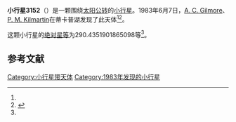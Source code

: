 {{Infobox planet
| bgcolour = #FFFFC0
| name = 3152 Jones
| symbol = 
| image = 
| caption = 
| discovery = yes
| discovery_ref = 
| discoverer = [[A._C._Gilmore|A. C. Gilmore]]、[[P._M._Kilmartin|P. M. Kilmartin]]
| discovery_site = [[蒂卡普湖|蒂卡普湖]] 
| discovered = 1983年6月7日
| designations = yes
| mp_name = 
| named_after = 
| alt_names = 1983 LF/ 1951 YC / 1980 TP8
| mp_category = [[主带小行星|主带小行星]]
| orbit_ref = <ref name="a">[http://ssd.jpl.nasa.gov/sbdb.cgi?sstr=3152 3152 Jones] {{Wayback|url=http://ssd.jpl.nasa.gov/sbdb.cgi?sstr=3152 |date=20200918044032 }}，小行星數據庫瀏覽器（JPL Small-Body Database Browser）－[[美国国家航空航天局|美国国家航空航天局]]喷气推进实验室</ref>
| epoch = 2456400.5 (2013年4月18日更新)
| aphelion = {{convert|2.863862017956966|AU|km|3|abbr=on|lk=out}}
| perihelion = {{convert|2.388297479300215|AU|km|3|abbr=on}}
| semimajor = {{convert|2.62607974862859|AU|km|3|abbr=on}}
| eccentricity = 0.090546477
| period = 1554.391071 [[日|日]]<br />4.26[[儒略年|儒略年]]
| avg_speed = 
| inclination = 11.31018471529804
| asc_node = 301.4761301019345
| mean_anomaly = 
| arg_peri = 290.4351901865098
| satellites = 
| physical_characteristics = yes
| dimensions = 
| mass = 
| density = 
| surface_grav = 
| escape_velocity = 
| sidereal_day = 
| axial_tilt = 
| pole_ecliptic_lat = 
| pole_ecliptic_lon = 
| albedo = 
| temperatures= 
| temp_name1 = 
| mean_temp_1 = 
| max_temp_1 = 
| temp_name2 = 
| max_temp_2 = 
| spectral_type = 
| abs_magnitude = 290.4351901865098
}}

'''小行星3152'''（{{lang-en|3152 Jones}}）是一颗围绕[[太阳|太阳]][[公转|公转]]的[[小行星|小行星]]。1983年6月7日，[[A._C._Gilmore|A. C. Gilmore]]、[[P._M._Kilmartin|P. M. Kilmartin]]在蒂卡普湖发现了此天体<ref name="a" /><ref>{{cite news|title=小行星列表|url=http://cfa-www.harvard.edu/iau/lists/NumberedMPs.txt|accessdate=2013-07-08|newspaper=哈佛大学|archive-date=2008-05-17|archive-url=https://web.archive.org/web/20080517010638/http://cfa-www.harvard.edu/iau/lists/NumberedMPs.txt|dead-url=no}}</ref>。

这颗小行星的[[绝对星等|绝对星等]]为290.4351901865098等<ref name="a" />。

==参考文献==
{{reflist}}
{{Minor Planet Number|[[小行星3151|小行星3151]]|[[小行星3153|小行星3153]]}}

{{小天体}}

[[Category:小行星带天体|Category:小行星带天体]]
[[Category:1983年发现的小行星|Category:1983年发现的小行星]]

{{asteroid-stub}}
